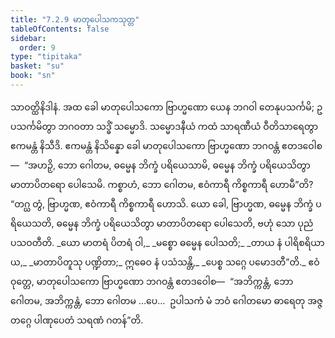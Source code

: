```yaml
---
title: "7.2.9 မာတုပေါသကသုတ္တ"
tableOfContents: false
sidebar:
  order: 9
type: "tipitaka"
basket: "su"
book: "sn"
---
```



<DynamicBreadcrumb />

<Division number="205" book="sn" e="ch" v="18" p="308">

<Paragraph number="1282" book="sn">
သာဝတ္ထိနိဒါနံ. အထ ခေါ မာတုပေါသကော ဗြာဟ္မဏော ယေန ဘဂဝါ တေနုပသင်္ကမိ; ဥပသင်္ကမိတွာ ဘဂဝတာ သဒ္ဓိံ သမ္မောဒိ. သမ္မောဒနီယံ ကထံ သာရဏီယံ ဝီတိသာရေတွာ ဧကမန္တံ နိသီဒိ. ဧကမန္တံ နိသိန္နော ခေါ မာတုပေါသကော ဗြာဟ္မဏော ဘဂဝန္တံ ဧတဒဝေါစ—  “အဟဉှိ, ဘော ဂေါတမ, ဓမ္မေန ဘိက္ခံ ပရိယေသာမိ, ဓမ္မေန ဘိက္ခံ ပရိယေသိတွာ မာတာပိတရော ပေါသေမိ. ကစ္စာဟံ, ဘော ဂေါတမ, ဧဝံကာရီ ကိစ္စကာရီ ဟောမီ”တိ? “တဂ္ဃ တွံ, ဗြာဟ္မဏ, ဧဝံကာရီ ကိစ္စကာရီ ဟောသိ. ယော ခေါ, ဗြာဟ္မဏ, ဓမ္မေန ဘိက္ခံ ပရိယေသတိ, ဓမ္မေန ဘိက္ခံ ပရိယေသိတွာ မာတာပိတရော ပေါသေတိ, ဗဟုံ သော ပုညံ ပသဝတီတိ.
</Paragraph>

<Paragraph number="1283" type="verses" book="sn">
_ယော မာတရံ ပိတရံ ဝါ,_  
_မစ္စော ဓမ္မေန ပေါသတိ;_  
_တာယ နံ ပါရိစရိယာယ,_  
_မာတာပိတူသု ပဏ္ဍိတာ;_  
ဣဓေဝ နံ ပသံသန္တိ,_  
_ပေစ္စ သဂ္ဂေ ပမောဒတီ”တိ._  

</Paragraph>

<Paragraph number="1284" book="sn">
ဧဝံ ဝုတ္တေ, မာတုပေါသကော ဗြာဟ္မဏော ဘဂဝန္တံ ဧတဒဝေါစ—  “အဘိက္ကန္တံ, ဘော ဂေါတမ, အဘိက္ကန္တံ, ဘော ဂေါတမ …ပေ…  ဥပါသကံ မံ ဘဝံ ဂေါတမော ဓာရေတု အဇ္ဇတဂ္ဂေ ပါဏုပေတံ သရဏံ ဂတန်”တိ.
</Paragraph>
</Division>